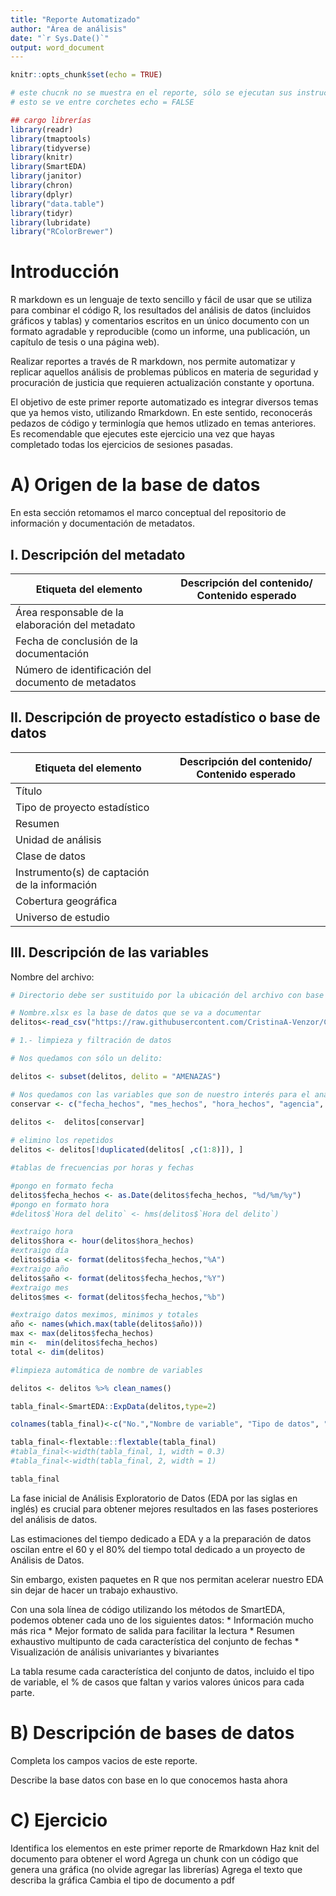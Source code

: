 ```yaml
---
title: "Reporte Automatizado"
author: "Área de análisis"
date: "`r Sys.Date()`"
output: word_document
---
```


```r
knitr::opts_chunk$set(echo = TRUE)
```

```r
# este chucnk no se muestra en el reporte, sólo se ejecutan sus instrucciones 
# esto se ve entre corchetes echo = FALSE

## cargo librerías
library(readr)
library(tmaptools)
library(tidyverse)
library(knitr)
library(SmartEDA)
library(janitor)
library(chron)
library(dplyr)
library("data.table")
library(tidyr)
library(lubridate)
library("RColorBrewer")
```

# Introducción

R markdown es un lenguaje de texto sencillo y fácil de usar que se utiliza para combinar el código R, los resultados del análisis de datos (incluidos gráficos y tablas) y comentarios escritos en un único documento con un formato agradable y reproducible (como un informe, una publicación, un capítulo de tesis o una página web).

Realizar reportes a través de R markdown, nos permite automatizar y replicar aquellos análisis de problemas públicos en materia de seguridad y procuración de justicia que requieren actualización constante y oportuna. 

El objetivo de este primer reporte automatizado es integrar diversos temas que ya hemos visto, utilizando Rmarkdown. En este sentido, reconocerás pedazos de código y terminlogía que hemos utlizado en temas anteriores. Es recomendable que ejecutes este ejercicio una vez que hayas completado todas los ejercicios de sesiones pasadas.

# A) Origen de la base de datos

En esta sección retomamos el marco conceptual del repositorio de información y documentación de metadatos.

## I. Descripción del metadato

|Etiqueta del elemento  |Descripción del contenido/ Contenido esperado   |
|---|---|
|Área responsable de la elaboración del metadato  |  |
|Fecha de conclusión de la documentación |   |
|Número de identificación del documento de metadatos   |   |


## II. Descripción de proyecto estadístico o base de datos

|Etiqueta del elemento|Descripción del contenido/ Contenido esperado|
|-------|-------|
|Título||
|Tipo de proyecto estadístico||
|Resumen||
|Unidad de análisis||
|Clase de datos||
|Instrumento(s) de captación de la información||
|Cobertura geográfica||
|Universo de estudio||

## III. Descripción de las variables
Nombre del archivo:
```r

# Directorio debe ser sustituido por la ubicación del archivo con base en la computadora de cada usuario

# Nombre.xlsx es la base de datos que se va a documentar
delitos<-read_csv("https://raw.githubusercontent.com/CristinaA-Venzor/CURSO_BASE_ANALISIS_CRIMINAL/main/Bases%20de%20datos/carpetas_2023.csv")

# 1.- limpieza y filtración de datos

# Nos quedamos con sólo un delito: 

delitos <- subset(delitos, delito = "AMENAZAS") 

# Nos quedamos con las variables que son de nuestro interés para el análisis
conservar <- c("fecha_hechos", "mes_hechos", "hora_hechos", "agencia", "alcaldia_hechos", "municipio_hechos", "latitud", "longitud")
  
delitos <-  delitos[conservar]

# elimino los repetidos
delitos <- delitos[!duplicated(delitos[ ,c(1:8)]), ]

#tablas de frecuencias por horas y fechas

#pongo en formato fecha
delitos$fecha_hechos <- as.Date(delitos$fecha_hechos, "%d/%m/%y")
#pongo en formato hora
#delitos$`Hora del delito` <- hms(delitos$`Hora del delito`)

#extraigo hora
delitos$hora <- hour(delitos$hora_hechos)
#extraigo día
delitos$dia <- format(delitos$fecha_hechos,"%A")
#extraigo año
delitos$año <- format(delitos$fecha_hechos,"%Y")
#extraigo mes
delitos$mes <- format(delitos$fecha_hechos,"%b")

#extraigo datos meximos, minimos y totales
año <- names(which.max(table(delitos$año)))
max <- max(delitos$fecha_hechos)
min <-  min(delitos$fecha_hechos)
total <- dim(delitos)

#limpieza automática de nombre de variables

delitos <- delitos %>% clean_names()

tabla_final<-SmartEDA::ExpData(delitos,type=2)

colnames(tabla_final)<-c("No.","Nombre de variable", "Tipo de datos", "Número de registros", "Valores faltantes", "Porcentaje de valores faltantes", "Número de valores distintos")

tabla_final<-flextable::flextable(tabla_final)
#tabla_final<-width(tabla_final, 1, width = 0.3)
#tabla_final<-width(tabla_final, 2, width = 1)
```

```r
tabla_final
```

La fase inicial de Análisis Exploratorio de Datos (EDA por las siglas en inglés) es crucial para obtener mejores resultados en las fases posteriores del análisis de datos.

Las estimaciones del tiempo dedicado a EDA y a la preparación de datos oscilan entre el 60 y el 80% del tiempo total dedicado a un proyecto de Análisis de Datos.

Sin embargo, existen paquetes en R que nos permitan acelerar nuestro EDA sin dejar de hacer un trabajo exhaustivo.

Con una sola línea de código utilizando los métodos de SmartEDA, podemos obtener cada uno de los siguientes datos:
* Información mucho más rica
* Mejor formato de salida para facilitar la lectura
* Resumen exhaustivo multipunto de cada característica del conjunto de fechas
* Visualización de análisis univariantes y bivariantes

La tabla resume cada característica del conjunto de datos, incluido el tipo de variable, el % de casos que faltan y varios valores únicos para cada parte.

# B) Descripción de bases de datos

Completa los campos vacios de este reporte.

Describe la base datos con base en lo que conocemos hasta ahora

# C) Ejercicio

Identifica los elementos en este primer reporte de Rmarkdown
Haz knit del documento para obtener el word
Agrega un chunk con un código que genera una gráfica (no olvide agregar las librerías)
Agrega el texto que describa la gráfica
Cambia el tipo de documento a pdf
